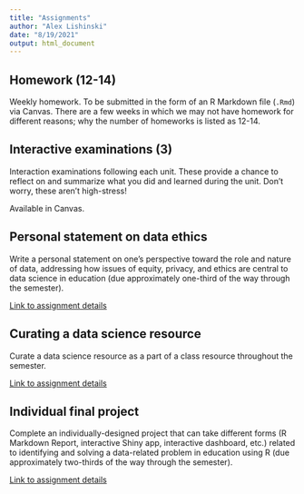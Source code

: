 ```yaml
---
title: "Assignments"
author: "Alex Lishinski"
date: "8/19/2021"
output: html_document
---
```


## Homework (12-14)

Weekly homework. To be submitted in the form of an R Markdown file (`.Rmd`) via Canvas. There are a few weeks in which we may not have homework for different reasons; why the number of homeworks is listed as 12-14.

## Interactive examinations (3)

Interaction examinations following each unit. These provide a chance to reflect on and summarize what you did and learned during the unit. Don't worry, these aren't high-stress!

Available in Canvas.

## Personal statement on data ethics

Write a personal statement on one’s perspective toward the role and nature of data, addressing how issues of equity, privacy, and ethics are central to data science in education (due approximately one-third of the way through the semester).

[Link to assignment details](assignment-data-ethics.html)

## Curating a data science resource

Curate a data science resource as a part of a class resource throughout the semester.

[Link to assignment details](assignment-curating-a-data-science-resource.html)

## Individual final project

Complete an individually-designed project that can take different forms (R Markdown Report, interactive Shiny app, interactive dashboard, etc.) related to identifying and solving a data-related problem in education using R (due approximately two-thirds of the way through the semester).

[Link to assignment details](assignment-final-project.html)
